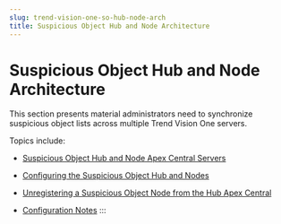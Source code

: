 ```yaml
---
slug: trend-vision-one-so-hub-node-arch
title: Suspicious Object Hub and Node Architecture
---
```

# Suspicious Object Hub and Node Architecture

This section presents material administrators need to synchronize suspicious object lists across multiple Trend Vision One servers.

Topics include:

- [Suspicious Object Hub and Node Apex Central Servers](so-hub-node-central-servers.mdx)

- [Configuring the Suspicious Object Hub and Nodes](configuring-so-hub-nodes.mdx)

- [Unregistering a Suspicious Object Node from the Hub Apex Central](unregistering-so-node-hub.mdx)

- [Configuration Notes](configuration-notes.mdx)
:::
